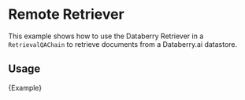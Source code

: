 # Remote Retriever

This example shows how to use the Databerry Retriever in a `RetrievalQAChain` to retrieve documents from a Databerry.ai datastore.

## Usage


<CodeBlock language="typescript">{Example}</CodeBlock>
